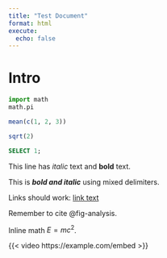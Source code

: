 ```yaml
---
title: "Test Document"
format: html
execute:
  echo: false
---
```


# Intro

```python
import math
math.pi
```

```r
mean(c(1, 2, 3))
```

```julia
sqrt(2)
```

```sql
SELECT 1;
```

This line has *italic* text and **bold** text.

This is **_bold and italic_** using mixed delimiters.

Links should work: [link text](https://example.com)

::: {.callout-note}

Remember to cite @fig-analysis.
:::

Inline math $E = mc^2$.

{{< video https://example.com/embed >}}
